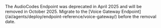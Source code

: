 <Warning>
  The AudioCodes Endpoint was deprecated in April 2025 and will be removed in October 2025. Migrate to the [Voice Gateway Endpoint](/ai/agents/deploy/endpoint-reference/voice-gateway/) before the removal date.
</Warning>